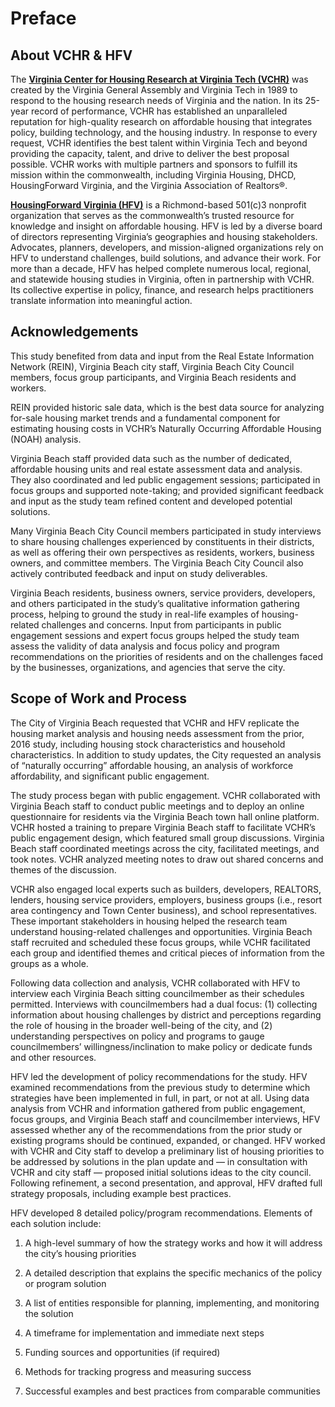 # Preface {.unnumbered}

## About VCHR & HFV

The [**Virginia Center for Housing Research at Virginia Tech (VCHR)**](https://mlsoc.vt.edu/research/vchr.html) was created by the Virginia General Assembly and Virginia Tech in 1989 to respond to the housing research needs of Virginia and the nation. In its 25-year record of performance, VCHR has established an unparalleled reputation for high-quality research on affordable housing that integrates policy, building technology, and the housing industry. In response to every request, VCHR identifies the best talent within Virginia Tech and beyond providing the capacity, talent, and drive to deliver the best proposal possible. VCHR works with multiple partners and sponsors to fulfill its mission within the commonwealth, including Virginia Housing, DHCD, HousingForward Virginia, and the Virginia Association of Realtors®.

[**HousingForward Virginia (HFV)**](https://www.housingforwardva.org/) is a Richmond-based 501(c)3 nonprofit organization that serves as the commonwealth's trusted resource for knowledge and insight on affordable housing. HFV is led by a diverse board of directors representing Virginia's geographies and housing stakeholders. Advocates, planners, developers, and mission-aligned organizations rely on HFV to understand challenges, build solutions, and advance their work. For more than a decade, HFV has helped complete numerous local, regional, and statewide housing studies in Virginia, often in partnership with VCHR. Its collective expertise in policy, finance, and research helps practitioners translate information into meaningful action.

## Acknowledgements

This study benefited from data and input from the Real Estate Information Network (REIN), Virginia Beach city staff, Virginia Beach City Council members, focus group participants, and Virginia Beach residents and workers. 

REIN provided historic sale data, which is the best data source for analyzing for-sale housing market trends and a fundamental component for estimating housing costs in VCHR's Naturally Occurring Affordable Housing (NOAH) analysis. 

Virginia Beach staff provided data such as the number of dedicated, affordable housing units and real estate assessment data and analysis. They also coordinated and led public engagement sessions; participated in focus groups and supported note-taking; and provided significant feedback and input as the study team refined content and developed potential solutions. 

Many Virginia Beach City Council members participated in study interviews to share housing challenges experienced by constituents in their districts, as well as offering their own perspectives as residents, workers, business owners, and committee members. The Virginia Beach City Council also actively contributed feedback and input on study deliverables.

Virginia Beach residents, business owners, service providers, developers, and others participated in the study's qualitative information gathering process, helping to ground the study in real-life examples of housing-related challenges and concerns. Input from participants in public engagement sessions and expert focus groups helped the study team assess the validity of data analysis and focus policy and program recommendations on the priorities of residents and on the challenges faced by the businesses, organizations, and agencies that serve the city. 

## Scope of Work and Process

The City of Virginia Beach requested that VCHR and HFV replicate the housing market analysis and housing needs assessment from the prior, 2016 study, including housing stock characteristics and household characteristics. In addition to study updates, the City requested an analysis of "naturally occurring" affordable housing, an analysis of workforce affordability, and significant public engagement. 

The study process began with public engagement. VCHR collaborated with Virginia Beach staff to conduct public meetings and to deploy an online questionnaire for residents via the Virginia Beach town hall online platform. VCHR hosted a training to prepare Virginia Beach staff to facilitate VCHR's public engagement design, which featured small group discussions. Virginia Beach staff coordinated meetings across the city, facilitated meetings, and took notes. VCHR analyzed meeting notes to draw out shared concerns and themes of the discussion. 

VCHR also engaged local experts such as builders, developers, REALTORS, lenders, housing service providers, employers, business groups (i.e., resort area contingency and Town Center business), and school representatives. These important stakeholders in housing helped the research team understand housing-related challenges and opportunities. Virginia Beach staff recruited and scheduled these focus groups, while VCHR facilitated each group and identified themes and critical pieces of information from the groups as a whole. 

Following data collection and analysis, VCHR collaborated with HFV to interview each Virginia Beach sitting councilmember as their schedules permitted. Interviews with councilmembers had a dual focus: (1) collecting information about housing challenges by district and perceptions regarding the role of housing in the broader well-being of the city, and (2) understanding perspectives on policy and programs to gauge councilmembers' willingness/inclination to make policy or dedicate funds and other resources. 

HFV led the development of policy recommendations for the study. HFV examined recommendations from the previous study to determine which strategies have been implemented in full, in part, or not at all. Using data analysis from VCHR and information gathered from public engagement, focus groups, and Virginia Beach staff and councilmember interviews, HFV assessed whether any of the recommendations from the prior study or existing programs should be continued, expanded, or changed. HFV worked with VCHR and City staff to develop a preliminary list of housing priorities to be addressed by solutions in the plan update and --- in consultation with VCHR and city staff --- proposed initial solutions ideas to the city council. Following refinement, a second presentation, and approval, HFV drafted full strategy proposals, including example best practices. 

HFV developed 8 detailed policy/program recommendations. Elements of each solution include:

1.  A high-level summary of how the strategy works and how it will address the city's housing priorities

2.  A detailed description that explains the specific mechanics of the policy or program solution

3.  A list of entities responsible for planning, implementing, and monitoring the solution

4.  A timeframe for implementation and immediate next steps

5.  Funding sources and opportunities (if required) 

6.  Methods for tracking progress and measuring success

7.  Successful examples and best practices from comparable communities

<!-- {{< pagebreak >}} -->
